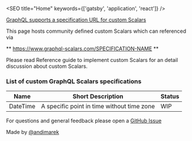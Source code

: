 

<SEO title="Home" keywords={['gatsby', 'application', 'react']} />


[GraphQL supports a specification URL for custom Scalars](https://github.com/graphql/graphql-spec/pull/649) 

This page hosts community defined custom Scalars which can referenced via 

** https://www.graphql-scalars.com/SPECIFICATION-NAME **

<p/>
<p/>
Please read <Link to="/scalars-guide">Reference guide to implement custom Scalars</Link> for an detail discussion about custom Scalars.

<p/>

### List of custom GraphQL Scalars specifications

| Name      | Short Description | Status 
| ------------- |-------------|----
| <Link to="/date-time/">DateTime</Link> | A specific point in time without time zone | WIP

<p/>

For questions and general feedback please open a [GitHub Issue](https://github.com/andimarek/graphql-scalars.com/issues)

Made by [@andimarek](https://twitter.com/andimarek)
